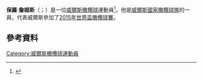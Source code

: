 '''保羅·詹姆斯'''（{{lang-en|Paul James}}；{{bd|1982年|5月13日}}）是一位[[威爾斯|威爾斯]][[橄欖球|橄欖球]]運動員<ref>{{cite web|url=http://news.bbc.co.uk/sport2/hi/rugby_union/welsh/8338015.stm|title=Prop James wins shock Wales call|date=2 November 2009|work=BBC Sport|accessdate=4 November 2009|archive-date=2018-10-03|archive-url=https://web.archive.org/web/20181003052059/http://news.bbc.co.uk/sport2/hi/rugby_union/welsh/8338015.stm|dead-url=no}}</ref>。他是[[威爾斯國家橄欖球隊|威爾斯國家橄欖球隊]]的一員，代表威爾斯參加了[[2015年世界盃橄欖球賽|2015年世界盃橄欖球賽]]。
==參考資料==
{{Reflist}}
[[Category:威爾斯橄欖球運動員|Category:威爾斯橄欖球運動員]]
